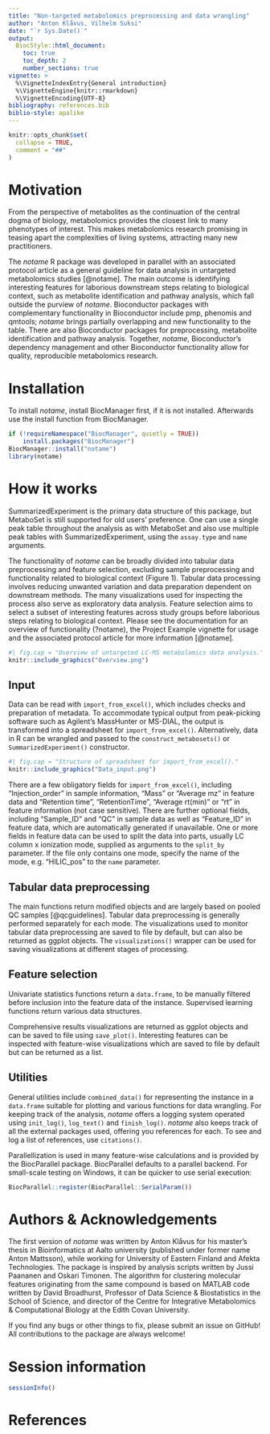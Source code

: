 ```yaml
---
title: "Non-targeted metabolomics preprocessing and data wrangling"
author: "Anton Klåvus, Vilhelm Suksi"
date: "`r Sys.Date()`"
output:
  BiocStyle::html_document:
    toc: true
    toc_depth: 2
    number_sections: true
vignette: >
  %\VignetteIndexEntry{General introduction}
  %\VignetteEngine{knitr::rmarkdown}
  %\VignetteEncoding{UTF-8}
bibliography: references.bib
biblio-style: apalike
---
```


```r
knitr::opts_chunk$set(
  collapse = TRUE,
  comment = "##"
)
```

# Motivation

From the perspective of metabolites as the continuation of the central dogma of 
biology, metabolomics provides the closest link to many phenotypes of interest. 
This makes metabolomics research promising in teasing apart the complexities of 
living systems, attracting many new practitioners.

The *notame* R package was developed in parallel with an associated protocol 
article as a general guideline for data analysis in untargeted 
metabolomics studies [@notame]. The main outcome is identifying interesting 
features for laborious downstream steps relating to biological context, such as 
metabolite identification and pathway analysis, which fall outside the purview 
of *notame*. Bioconductor packages with complementary functionality in 
Bioconductor include pmp, phenomis and qmtools; *notame* brings partially 
overlapping and new functionality to the table. There are also Bioconductor 
packages for preprocessing, metabolite identification and pathway analysis. 
Together, *notame*, Bioconductor's dependency management and other Bioconductor 
functionality allow for quality, reproducible metabolomics research.

# Installation
To install *notame*, install BiocManager first, if it is not installed. 
Afterwards use the install function from BiocManager.

```r
if (!requireNamespace("BiocManager", quietly = TRUE))
    install.packages("BiocManager")
BiocManager::install("notame")
library(notame)
```

# How it works
SummarizedExperiment is the primary data structure of this package, but 
MetaboSet is still supported for old users' preference. One can use a single 
peak table throughout the analysis as with MetaboSet and also use multiple peak 
tables with SummarizedExperiment, using the `assay.type` and `name` arguments.

The functionality of *notame* can be broadly divided into tabular data 
preprocessing and feature selection, excluding sample preprocessing and 
functionality related to biological context (Figure 1). Tabular data processing
involves reducing unwanted variation and data preparation dependent on 
downstream methods. The many visualizations used for inspecting the process 
also serve as exploratory data analysis. Feature selection aims to select a 
subset of interesting features across study groups before laborious steps 
relating to biological context. Please see the documentation for an overview of 
functionality (?notame), the Project Example vignette for usage and the 
associated protocol article for more information [@notame].

```r
#| fig.cap = "Overview of untargeted LC-MS metabolomics data analysis."
knitr::include_graphics("Overview.png")
```

## Input
Data can be read with `import_from_excel()`, which includes checks and 
preparation of metadata. To accommodate typical output from peak-picking 
software such as Agilent's MassHunter or MS-DIAL, the output is transformed 
into a spreadsheet for `import_from_excel()`. Alternatively, data in R can be 
wrangled and passed to the `construct_metabosets()` or `SummarizedExperiment()` 
constructor. 

```r
#| fig.cap = "Structure of spreadsheet for import_from_excel()."
knitr::include_graphics("Data_input.png")
```

There are a few obligatory fields for `import_from_excel()`, including 
"Injection_order" in sample information, "Mass" or "Average mz" in feature data 
and "Retention time", "RetentionTime", "Average rt(min)" or "rt" in feature 
information (not case sensitive). There are further optional fields, including 
"Sample_ID" and "QC" in sample data as well as "Feature_ID" in feature data, 
which are automatically generated if unavailable. One or more fields in feature 
data can be used to split the data into parts, usually LC column x ionization 
mode, supplied as arguments to the `split_by` parameter. If the file only 
contains one mode, specify the name of the mode, e.g. "HILIC_pos" to the `name` 
parameter. 

## Tabular data preprocessing
The main functions return modified objects and are largely 
based on pooled QC samples [@qcguidelines]. Tabular data preprocessing is 
generally performed separately for each mode. The visualizations used to 
monitor tabular data preprocessing are saved to file by default, but can also 
be returned as ggplot objects. The `visualizations()` wrapper can be used for 
saving visualizations at different stages of processing.

## Feature selection
Univariate statistics functions return a `data.frame`, to be manually 
filtered before inclusion into the feature data of the instance. Supervised 
learning functions return various data structures. 

Comprehensive results visualizations are returned as ggplot objects and can be 
saved to file using `save_plot()`. Interesting features can be inspected with 
feature-wise visualizations which are saved to file by default but can be 
returned as a list.

## Utilities
General utilities include `combined_data()` for representing the instance in a
`data.frame` suitable for plotting and various functions for data wrangling. 
For keeping track of the analysis, *notame* offers a logging system operated 
using `init_log()`, `log_text()` and `finish_log()`. *notame* also keeps track 
of all the external packages used, offering you references for each. To see and 
log a list of references, use `citations()`.

Parallellization is used in many feature-wise calculations and is provided by 
the BiocParallel package. BiocParallel defaults to a parallel backend. For 
small-scale testing on Windows, it can be quicker to use serial execution:

```r
BiocParallel::register(BiocParallel::SerialParam())
```

# Authors & Acknowledgements

The first version of *notame* was written by Anton Klåvus for his master's 
thesis in Bioinformatics at Aalto university (published under former name Anton 
Mattsson), while working for University of Eastern Finland and Afekta 
Technologies. The package is inspired by analysis scripts written by Jussi 
Paananen and Oskari Timonen. The algorithm for clustering molecular features 
originating from the same compound is based on MATLAB code written by David 
Broadhurst, Professor of Data Science & Biostatistics in the School of Science, 
and director of the Centre for Integrative Metabolomics & Computational Biology 
at the Edith Covan University.

If you find any bugs or other things to fix, please submit an issue on GitHub! 
All contributions to the package are always welcome!

# Session information

```r
sessionInfo()
```

# References